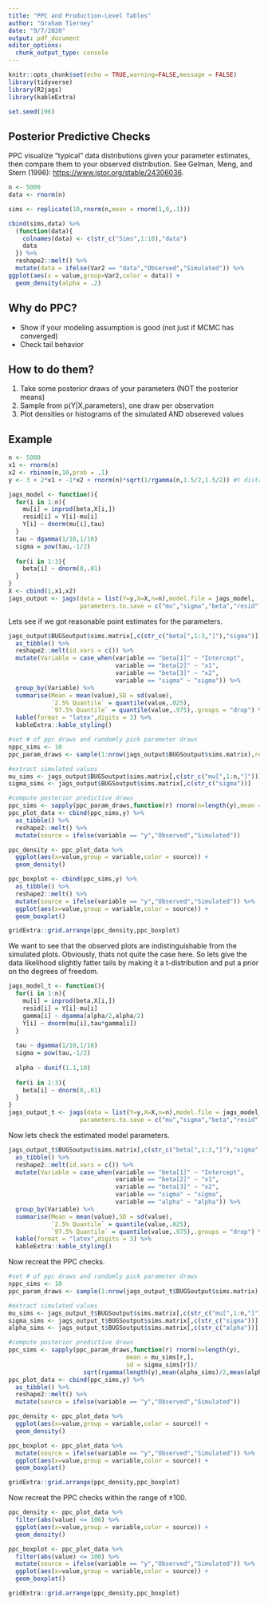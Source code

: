 ```yaml
---
title: "PPC and Production-Level Tables"
author: "Graham Tierney"
date: "9/7/2020"
output: pdf_document
editor_options: 
  chunk_output_type: console
---
```


```r
knitr::opts_chunk$set(echo = TRUE,warning=FALSE,message = FALSE)
library(tidyverse)
library(R2jags)
library(kableExtra)

set.seed(196)
```

## Posterior Predictive Checks

PPC visualize "typical" data distributions given your parameter estimates, then compare them to your observed distribution. See Gelman, Meng, and Stern (1996): <https://www.jstor.org/stable/24306036>. 

```r
n <- 5000
data <- rnorm(n)

sims <- replicate(10,rnorm(n,mean = rnorm(1,0,.1)))

cbind(sims,data) %>% 
  (function(data){
    colnames(data) <- c(str_c("Sims",1:10),"data")
    data
  }) %>% 
  reshape2::melt() %>% 
  mutate(data = ifelse(Var2 == "data","Observed","Simulated")) %>% 
ggplot(aes(x = value,group=Var2,color = data)) + 
  geom_density(alpha = .2) 

```

## Why do PPC?

- Show if your modeling assumption is good (not just if MCMC has converged)
- Check tail behavior


## How to do them? 

1) Take some posterior draws of your parameters (NOT the posterior means)
2) Sample from p(Y|X,parameters), one draw per observation
3) Plot densities or histograms of the simulated AND obsereved values

\clearpage

## Example

```r
n <- 5000
x1 <- rnorm(n)
x2 <- rbinom(n,10,prob = .1)
y <- 3 + 2*x1 + -1*x2 + rnorm(n)*sqrt(1/rgamma(n,1.5/2,1.5/2)) #t distribution w/ df=3

jags_model <- function(){
  for(i in 1:n){
    mu[i] = inprod(beta,X[i,])
    resid[i] = Y[i]-mu[i]
    Y[i] ~ dnorm(mu[i],tau)
  }
  tau ~ dgamma(1/10,1/10)
  sigma = pow(tau,-1/2)
  
  for(i in 1:3){
    beta[i] ~ dnorm(0,.01)
  }
}
X <- cbind(1,x1,x2)
jags_output <- jags(data = list(Y=y,X=X,n=n),model.file = jags_model,
                    parameters.to.save = c("mu","sigma","beta","resid"))
```

Lets see if we got reasonable point estimates for the parameters.  

```r
jags_output$BUGSoutput$sims.matrix[,c(str_c("beta[",1:3,"]"),"sigma")] %>% 
  as_tibble() %>% 
  reshape2::melt(id.vars = c()) %>% 
  mutate(Variable = case_when(variable == "beta[1]" ~ "Intercept",
                              variable == "beta[2]" ~ "x1",
                              variable == "beta[3]" ~ "x2",
                              variable == "sigma" ~ "sigma")) %>% 
  group_by(Variable) %>% 
  summarise(Mean = mean(value),SD = sd(value),
            `2.5% Quantile` = quantile(value,.025),
            `97.5% Quantile` = quantile(value,.975),.groups = "drop") %>% 
  kable(format = "latex",digits = 3) %>% 
  kableExtra::kable_styling()
```


```r
#set # of ppc draws and randomly pick parameter draws
nppc_sims <- 10
ppc_param_draws <- sample(1:nrow(jags_output$BUGSoutput$sims.matrix),replace = F,size = nppc_sims)

#extract simulated values
mu_sims <- jags_output$BUGSoutput$sims.matrix[,c(str_c("mu[",1:n,"]"))]
sigma_sims <- jags_output$BUGSoutput$sims.matrix[,c(str_c("sigma"))]

#compute posterior predictive draws
ppc_sims <- sapply(ppc_param_draws,function(r) rnorm(n=length(y),mean = mu_sims[r,],sd = sigma_sims[r]))
ppc_plot_data <- cbind(ppc_sims,y) %>% 
  as_tibble() %>% 
  reshape2::melt() %>% 
  mutate(source = ifelse(variable == "y","Observed","Simulated")) 

ppc_density <- ppc_plot_data %>% 
  ggplot(aes(x=value,group = variable,color = source)) + 
  geom_density() 

ppc_boxplot <- cbind(ppc_sims,y) %>% 
  as_tibble() %>% 
  reshape2::melt() %>% 
  mutate(source = ifelse(variable == "y","Observed","Simulated")) %>% 
  ggplot(aes(x=value,group = variable,color = source)) + 
  geom_boxplot() 

gridExtra::grid.arrange(ppc_density,ppc_boxplot)
```

We want to see that the observed plots are indistinguishable from the simulated plots. Obviously, thats not quite the case here. So lets give the data likelihood slightly fatter tails by making it a t-distribution and put a prior on the degrees of freedom. 

\clearpage

```r
jags_model_t <- function(){
  for(i in 1:n){
    mu[i] = inprod(beta,X[i,])
    resid[i] = Y[i]-mu[i]
    gamma[i] ~ dgamma(alpha/2,alpha/2)
    Y[i] ~ dnorm(mu[i],tau*gamma[i])
  }
  
  tau ~ dgamma(1/10,1/10)
  sigma = pow(tau,-1/2)
  
  alpha ~ dunif(1.1,10)
  
  for(i in 1:3){
    beta[i] ~ dnorm(0,.01)
  }
}
jags_output_t <- jags(data = list(Y=y,X=X,n=n),model.file = jags_model_t,
                    parameters.to.save = c("mu","sigma","beta","resid","alpha"))
```


Now lets check the estimated model parameters. 

```r
jags_output_t$BUGSoutput$sims.matrix[,c(str_c("beta[",1:3,"]"),"sigma","alpha")] %>% 
  as_tibble() %>% 
  reshape2::melt(id.vars = c()) %>% 
  mutate(Variable = case_when(variable == "beta[1]" ~ "Intercept",
                              variable == "beta[2]" ~ "x1",
                              variable == "beta[3]" ~ "x2",
                              variable == "sigma" ~ "sigma",
                              variable == "alpha" ~ "alpha")) %>% 
  group_by(Variable) %>% 
  summarise(Mean = mean(value),SD = sd(value),
            `2.5% Quantile` = quantile(value,.025),
            `97.5% Quantile` = quantile(value,.975),.groups = "drop") %>% 
  kable(format = "latex",digits = 3) %>% 
  kableExtra::kable_styling()
```

Now recreat the PPC checks. 

```r
#set # of ppc draws and randomly pick parameter draws
nppc_sims <- 10
ppc_param_draws <- sample(1:nrow(jags_output_t$BUGSoutput$sims.matrix),replace = F,size = nppc_sims)

#extract simulated values
mu_sims <- jags_output_t$BUGSoutput$sims.matrix[,c(str_c("mu[",1:n,"]"))]
sigma_sims <- jags_output_t$BUGSoutput$sims.matrix[,c(str_c("sigma"))]
alpha_sims <- jags_output_t$BUGSoutput$sims.matrix[,c(str_c("alpha"))]

#compute posterior predictive draws
ppc_sims <- sapply(ppc_param_draws,function(r) rnorm(n=length(y),
                                 mean = mu_sims[r,],
                                 sd = sigma_sims[r])/
                     sqrt(rgamma(length(y),mean(alpha_sims)/2,mean(alpha_sims)/2)))
ppc_plot_data <- cbind(ppc_sims,y) %>% 
  as_tibble() %>% 
  reshape2::melt() %>% 
  mutate(source = ifelse(variable == "y","Observed","Simulated")) 

ppc_density <- ppc_plot_data %>% 
  ggplot(aes(x=value,group = variable,color = source)) + 
  geom_density() 

ppc_boxplot <- ppc_plot_data %>% 
  mutate(source = ifelse(variable == "y","Observed","Simulated")) %>% 
  ggplot(aes(x=value,group = variable,color = source)) + 
  geom_boxplot() 

gridExtra::grid.arrange(ppc_density,ppc_boxplot)
```


Now recreat the PPC checks within the range of $\pm 100$. 

```r
ppc_density <- ppc_plot_data %>% 
  filter(abs(value) <= 100) %>% 
  ggplot(aes(x=value,group = variable,color = source)) + 
  geom_density() 

ppc_boxplot <- ppc_plot_data %>% 
  filter(abs(value) <= 100) %>% 
  mutate(source = ifelse(variable == "y","Observed","Simulated")) %>% 
  ggplot(aes(x=value,group = variable,color = source)) + 
  geom_boxplot() 

gridExtra::grid.arrange(ppc_density,ppc_boxplot)
```